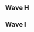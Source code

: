 {{DISPLAYTITLE:Shine 2016: ''Melee'' Singles Round 2 Pools}}{{SetGame|melee}}
{{GroupTableSlotSmwInfo
|tourneylink=Shine/2016/Melee
|tourneyname=Shine 2016
|group_placements=4,5,7,9
|final_placements=49-64,65-96,97-128,129-192
}}{{tabs static
|name1=Overview
|link1=Shine/2016/Melee
|name2=Singles Round 1 Pools
|link2=Shine/2016/Melee/Singles Round 1 Pools
|name3=Singles Round 2 Pools
|link3=Shine/2016/Melee/Singles Round 2 Pools
|name4=Singles Bracket
|link4=Shine/2016/Melee/Singles Bracket
|name5=Doubles Pools
|link5=Shine/2016/Melee/Doubles Pools
|name6=Doubles Bracket
|link6=Shine/2016/Melee/Doubles Bracket
|This=3
}}

==Wave H==
{{Box|start|padding=2em}}
{{HiddenSort|H1}}
{{GroupTableStart |[[Shine/2016/Melee/Singles Round 2 Pools/H1|Bracket H1]]|width=300px}}
{{GroupTableSlot|Mango |flag=us |place=1 |win_m=2 |lose_m=0 |bg=up |go={{advance|Shine/2016/Melee/Singles_Bracket#Winners_Bracket}}}}
{{GroupTableSlot|Tafokints |flag=us |place=2 |win_m=3 |lose_m=1 |bg=stay |go={{advance|Shine/2016/Melee/Singles_Bracket#Losers_Bracket}}}}
{{GroupTableSlot|Captain Smuckers |flag=us |place=2 |win_m=1 |lose_m=1 |bg=stay |go={{advance|Shine/2016/Melee/Singles_Bracket#Losers_Bracket}}}}
{{GroupTableSlotSmw|Juggleguy |flag=us |place=4 |win_m=2 |lose_m=2 |bg=down}}
{{GroupTableSlot|Kalvar |flag=us |place=5 |win_m=1 |lose_m=2 |bg=down}}
{{GroupTableSlot|Hart |flag=us |place=5 |win_m=1 |lose_m=2 |bg=down}}
{{GroupTableSlot|GoDiegoGo |flag=ca |place=7 |win_m=2 |lose_m=1 |bg=down}}
{{GroupTableSlot|Thx |flag=us |place=7 |win_m=2 |lose_m=1 |bg=down}}
{{GroupTableSlot|Seabass |flag=us |place=9 |win_m=1 |lose_m=1 |bg=down}}
{{GroupTableSlot|ThunderPaste |flag=us |place=9 |win_m=1 |lose_m=1 |bg=down}}
{{GroupTableSlot|Thoreo |flag=us |place=11 |win_m=1 |lose_m=1 |bg=down}}
{{GroupTableSlot|Gart |flag=us |place=11 |win_m=1 |lose_m=1 |bg=down}}
{{GroupTableSlot|Enemy Unit |flag=us |place=11 |win_m=1 |lose_m=1 |bg=down}}
{{GroupTableSlot|Clockmire |flag=us |place=11 |win_m=1 |lose_m=1 |bg=down}}
{{GroupTableSlot|Fazers |flag=us |place=15 |win_m=0 |lose_m=1 |bg=down}}
{{GroupTableSlot|HannyDoon |flag=us |place=15 |win_m=0 |lose_m=1 |bg=down}}
{{GroupTableSlot|Calvin |flag=us |place=15 |win_m=0 |lose_m=1 |bg=down}}
{{GroupTableSlot|Memory |flag=us |place=15 |win_m=0 |lose_m=1 |bg=down}}
{{GroupTableEnd}}
{{Box|break|padding=2em}}

{{HiddenSort|H2}}
{{GroupTableStart | [[Shine/2016/Melee/Singles Round 2 Pools/H2|Bracket H2]] |width=300px}}
{{GroupTableSlot|Mew2King |flag=us |place=1 |win_m=2 |lose_m=0 |bg=up |go={{advance|Shine/2016/Melee/Singles_Bracket#Winners_Bracket}}}}
{{GroupTableSlot|KDJ |flag=us |place=2 |win_m=3 |lose_m=1 |bg=stay |go={{advance|Shine/2016/Melee/Singles_Bracket#Losers_Bracket}}}}
{{GroupTableSlot|Infinite Numbers |flag=us |place=2 |win_m=1 |lose_m=1 |bg=stay |go={{advance|Shine/2016/Melee/Singles_Bracket#Losers_Bracket}}}}
{{GroupTableSlot|BMC |flag=us |place=4 |win_m=2 |lose_m=2 |bg=down}}
{{GroupTableSlot|Torsional Strain |flag=us |place=5 |win_m=1 |lose_m=2 |bg=down}}
{{GroupTableSlotSmw|KevinM |flag=us |place=5 |win_m=1 |lose_m=2 |bg=down}}
{{GroupTableSlot|Ricky |flag=us |place=7 |win_m=3 |lose_m=1 |bg=down}}
{{GroupTableSlot|Mr. Muscles |flag=us |place=7 |win_m=3 |lose_m=1 |bg=down}}
{{GroupTableSlot|KoopaKev |flag=us |place=9 |win_m=1 |lose_m=1 |bg=down}}
{{GroupTableSlot|SkillzNasty |flag=us |place=9 |win_m=2 |lose_m=1 |bg=down}}
{{GroupTableSlot|Wjang |flag=us |place=11 |win_m=0 |lose_m=1 |bg=down}}
{{GroupTableSlot|Emanon |flag=us |place=11 |win_m=0 |lose_m=1 |bg=down}}
{{GroupTableSlot|Slag |flag=us |place=11 |win_m=0 |lose_m=1 |bg=down}}
{{GroupTableSlot|Kwyet |flag=us |place=11 |win_m=1 |lose_m=1 |bg=down}}
{{GroupTableSlot|Quality Steve |flag=us |place=15 |win_m=0 |lose_m=1 |bg=down}}
{{GroupTableSlot|Tenshi |flag=us |place=15 |win_m=0 |lose_m=1 |bg=down}}
{{GroupTableSlot|Kaimen |flag=us |place=15 |win_m=0 |lose_m=1 |bg=down}}
{{GroupTableSlot|Moat |flag=us |place=15 |win_m=0 |lose_m=1 |bg=down}}
{{GroupTableEnd}}
{{Box|break|padding=2em}}

{{HiddenSort|H3}}
{{GroupTableStart | [[Shine/2016/Melee/Singles Round 2 Pools/H3|Bracket H3]] |width=300px}}
{{GroupTableSlot|Plup |flag=us |place=1 |win_m=2 |lose_m=0 |bg=up |go={{advance|Shine/2016/Melee/Singles_Bracket#Winners_Bracket}}}}
{{GroupTableSlot|lint |flag=us |place=2 |win_m=5 |lose_m=0 |bg=stay |go={{advance|Shine/2016/Melee/Singles_Bracket#Losers_Bracket}}}}
{{GroupTableSlot|Captain Faceroll |flag=us |place=2 |win_m=1 |lose_m=1 |bg=stay |go={{advance|Shine/2016/Melee/Singles_Bracket#Losers_Bracket}}}}
{{GroupTableSlotSmw|Tranimal |flag=ca |place=4 |win_m=2 |lose_m=2 |bg=down}}
{{GroupTableSlotSmw|Zeo |flag=us |place=5 |win_m=1 |lose_m=2 |bg=down}}
{{GroupTableSlotSmw|Swiftbass |flag=us |place=5 |win_m=1 |lose_m=2 |bg=down}}
{{GroupTableSlot|bonfire10 |flag=us |place=7 |win_m=0 |lose_m=2 |bg=down}}
{{GroupTableSlot|Stacy's Stepdad |flag=us |place=7 |win_m=3 |lose_m=1 |bg=down}}
{{GroupTableSlot|Zeus |flag=us |place=9 |win_m=1 |lose_m=1 |bg=down}}
{{GroupTableSlot|John Ward |flag=us |place=9 |win_m=2 |lose_m=1 |bg=down}}
{{GroupTableSlot|Fugu |flag=ca |place=11 |win_m=0 |lose_m=1 |bg=down}}
{{GroupTableSlot|The Lizard King |flag=us |place=11 |win_m=0 |lose_m=1 |bg=down}}
{{GroupTableSlot|Blanky |flag=us |place=11 |win_m=1 |lose_m=1 |bg=down}}
{{GroupTableSlot|JoJo |flag=us |place=11 |win_m=1 |lose_m=1 |bg=down}}
{{GroupTableSlot|Thrash |flag=us |place=15 |win_m=0 |lose_m=1 |bg=down}}
{{GroupTableSlot|Shk Shk |flag=us |place=15 |win_m=0 |lose_m=1 |bg=down}}
{{GroupTableSlot|FLiiNcHy |flag=us |place=15 |win_m=0 |lose_m=1 |bg=down}}
{{GroupTableSlot|Saiyan |flag=us |place=15 |win_m=0 |lose_m=1 |bg=down}}
{{GroupTableEnd}}
{{Box|break|padding=2em}}

{{HiddenSort|H4}}
{{GroupTableStart | [[Shine/2016/Melee/Singles Round 2 Pools/H4|Bracket H4]] |width=300px}}
{{GroupTableSlot|Westballz |flag=us |place=1 |win_m=2 |lose_m=0 |bg=up |go={{advance|Shine/2016/Melee/Singles_Bracket#Winners_Bracket}}}}
{{GroupTableSlot|Azusa |flag=us |place=2 |win_m=3 |lose_m=1 |bg=stay |go={{advance|Shine/2016/Melee/Singles_Bracket#Losers_Bracket}}}}
{{GroupTableSlot|Crush |flag=us |place=2 |win_m=1 |lose_m=1 |bg=stay |go={{advance|Shine/2016/Melee/Singles_Bracket#Losers_Bracket}}}}
{{GroupTableSlot|Kyu Puff |flag=us |place=4 |win_m=2 |lose_m=2 |bg=down}}
{{GroupTableSlot|Makari |flag=us |place=5 |win_m=1 |lose_m=2 |bg=down}}
{{GroupTableSlot|Arty |flag=us |place=5 |win_m=1 |lose_m=2 |bg=down}}
{{GroupTableSlot|ADVANCED |flag=us |place=7 |win_m=2 |lose_m=1 |bg=down}}
{{GroupTableSlotSmw|FendrickLamar |flag=us |place=7 |win_m=2 |lose_m=1 |bg=down}}
{{GroupTableSlot|Giraphe |flag=us |place=9 |win_m=1 |lose_m=1 |bg=down}}
{{GroupTableSlot|Fives |flag=us |place=9 |win_m=2 |lose_m=1 |bg=down}}
{{GroupTableSlot|wAwA |flag=us |place=11 |win_m=0 |lose_m=1 |bg=down}}
{{GroupTableSlot|Connor |flag=us |place=11 |win_m=1 |lose_m=1 |bg=down}}
{{GroupTableSlot|Nuggets |flag=us |place=11 |win_m=1 |lose_m=1 |bg=down}}
{{GroupTableSlot|YBot |flag=us |place=11 |win_m=1 |lose_m=1 |bg=down}}
{{GroupTableSlot|Tichinde925 |flag=us |place=15 |win_m=0 |lose_m=1 |bg=down}}
{{GroupTableSlot|Hadoken |flag=us |place=15 |win_m=0 |lose_m=1 |bg=down}}
{{GroupTableSlot|KFJ |flag=us |place=15 |win_m=0 |lose_m=1 |bg=down}}
{{GroupTableSlot|TheCivilYoshi |flag=us |place=15 |win_m=0 |lose_m=1 |bg=down}}
{{GroupTableEnd}}
{{Box|break|padding=2em}}

{{HiddenSort|H5}}
{{GroupTableStart | [[Shine/2016/Melee/Singles Round 2 Pools/H5|Bracket H5]] |width=300px}}
{{GroupTableSlot|Shroomed |flag=us |place=1 |win_m=2 |lose_m=0 |bg=up |go={{advance|Shine/2016/Melee/Singles_Bracket#Winners_Bracket}}}}
{{GroupTableSlot|Bones |flag=us |place=2 |win_m=3 |lose_m=1 |bg=stay |go={{advance|Shine/2016/Melee/Singles_Bracket#Losers_Bracket}}}}
{{GroupTableSlot|Slox |flag=us |place=2 |win_m=1 |lose_m=1 |bg=stay |go={{advance|Shine/2016/Melee/Singles_Bracket#Losers_Bracket}}}}
{{GroupTableSlot|CIZ |flag=us |place=4 |win_m=2 |lose_m=2 |bg=down}}
{{GroupTableSlot|BigFoig |flag=us |place=5 |win_m=1 |lose_m=2 |bg=down}}
{{GroupTableSlotSmw|Kevorkian |flag=us |place=5 |win_m=3 |lose_m=1 |bg=down}}
{{GroupTableSlot|Younger |flag=us |place=7 |win_m=0 |lose_m=2 |bg=down}}
{{GroupTableSlot|Space Ghost |flag=us |place=7 |win_m=3 |lose_m=1 |bg=down}}
{{GroupTableSlot|Spiff |flag=us |place=9 |win_m=1 |lose_m=1 |bg=down}}
{{GroupTableSlot|Samurai Ike |flag=us |place=9 |win_m=1 |lose_m=1 |bg=down}}
{{GroupTableSlot|MelpyX |flag=ca |place=11 |win_m=0 |lose_m=1 |bg=down}}
{{GroupTableSlot|omer |flag=us |place=11 |win_m=1 |lose_m=1 |bg=down}}
{{GroupTableSlot|Focus |flag=us |place=11 |win_m=1 |lose_m=1 |bg=down}}
{{GroupTableSlot|SnooSnoo |flag=us |place=11 |win_m=1 |lose_m=1 |bg=down}}
{{GroupTableSlot|danch |flag=us |place=15 |win_m=0 |lose_m=1 |bg=down}}
{{GroupTableSlot|Siddartha |flag=us |place=15 |win_m=0 |lose_m=1 |bg=down}}
{{GroupTableSlot|HRCtypo |flag=us |place=15 |win_m=0 |lose_m=1 |bg=down}}
{{GroupTableSlot|PB&J |flag=us |place=15 |win_m=0 |lose_m=1 |bg=down}}
{{GroupTableEnd}}
{{Box|break|padding=2em}}

{{HiddenSort|H6}}
{{GroupTableStart | [[Shine/2016/Melee/Singles Round 2 Pools/H6|Bracket H6]] |width=300px}}
{{GroupTableSlot|Hungrybox |flag=us |place=1 |win_m=2 |lose_m=0 |bg=up |go={{advance|Shine/2016/Melee/Singles_Bracket#Winners_Bracket}}}}
{{GroupTableSlot|th0rn |flag=us |place=2 |win_m=3 |lose_m=1 |bg=stay |go={{advance|Shine/2016/Melee/Singles_Bracket#Losers_Bracket}}}}
{{GroupTableSlot|Reno |flag=us |place=2 |win_m=1 |lose_m=1 |bg=stay |go={{advance|Shine/2016/Melee/Singles_Bracket#Losers_Bracket}}}}
{{GroupTableSlot|Admiral |flag=us |place=4 |win_m=2 |lose_m=2 |bg=down}}
{{GroupTableSlot|mayb |flag=us |place=5 |win_m=1 |lose_m=2 |bg=down}}
{{GroupTableSlotSmw|Loki |flag=jp |place=5 |win_m=1 |lose_m=2 |bg=down}}
{{GroupTableSlot|Jecht |flag=us |place=7 |win_m=2 |lose_m=1 |bg=down}}
{{GroupTableSlot|Natendo |flag=us |place=7 |win_m=2 |lose_m=1 |bg=down}}
{{GroupTableSlot|Santa |flag=us |place=9 |win_m=1 |lose_m=1 |bg=down}}
{{GroupTableSlot|PK |flag=us |place=9 |win_m=2 |lose_m=1 |bg=down}}
{{GroupTableSlot|KoRT |flag=us |place=11 |win_m=0 |lose_m=1 |bg=down}}
{{GroupTableSlot|andonuts |flag=us |place=11 |win_m=1 |lose_m=1 |bg=down}}
{{GroupTableSlot|Kunai |flag=us |place=11 |win_m=1 |lose_m=1 |bg=down}}
{{GroupTableSlot|LeeT |flag=us |place=11 |win_m=1 |lose_m=1 |bg=down}}
{{GroupTableSlot|Zeta |flag=us |place=15 |win_m=0 |lose_m=1 |bg=down}}
{{GroupTableSlot|wic |flag=us |place=15 |win_m=0 |lose_m=1 |bg=down}}
{{GroupTableSlot|Daddy's Milk |flag=us |place=15 |win_m=0 |lose_m=1 |bg=down}}
{{GroupTableSlot|OnePunchMan |flag=us |place=15 |win_m=0 |lose_m=1 |bg=down}}
{{GroupTableEnd}}
{{Box|end}}

==Wave I==
{{Box|start|padding=2em}}
{{HiddenSort|I1}}
{{GroupTableStart | [[Shine/2016/Melee/Singles Round 2 Pools/I1|Bracket I1]] |width=300px}}
{{GroupTableSlot|MacD |flag=us |place=1 |win_m=2 |lose_m=0 |bg=up |go={{advance|Shine/2016/Melee/Singles_Bracket#Winners_Bracket}}}}
{{GroupTableSlot|Son2 |flag=us |place=2 |win_m=3 |lose_m=1 |bg=stay |go={{advance|Shine/2016/Melee/Singles_Bracket#Losers_Bracket}}}}
{{GroupTableSlot|Professor Pro |flag=us |place=2 |win_m=1 |lose_m=1 |bg=stay |go={{advance|Shine/2016/Melee/Singles_Bracket#Losers_Bracket}}}}
{{GroupTableSlotSmw|vidjogamer |flag=us |place=4 |win_m=2 |lose_m=2 |bg=down}}
{{GroupTableSlotSmw|Mahone |flag=us |place=5 |win_m=1 |lose_m=2 |bg=down}}
{{GroupTableSlot|squible |flag=us |place=5 |win_m=1 |lose_m=2 |bg=down}}
{{GroupTableSlotSmw|BigWenz |flag=us |place=7 |win_m=2 |lose_m=1 |bg=down}}
{{GroupTableSlot|UWAN |flag=us |place=7 |win_m=2 |lose_m=1 |bg=down}}
{{GroupTableSlot|Weeaboo |flag=us |place=9 |win_m=1 |lose_m=1 |bg=down}}
{{GroupTableSlot|Claw |flag=us |place=9 |win_m=1 |lose_m=1 |bg=down}}
{{GroupTableSlot|Ed |flag=us |place=11 |win_m=1 |lose_m=1 |bg=down}}
{{GroupTableSlot|Lion |flag=us |place=11 |win_m=1 |lose_m=1 |bg=down}}
{{GroupTableSlot|Hazard |flag=us |place=11 |win_m=1 |lose_m=1 |bg=down}}
{{GroupTableSlot|8 |flag=us |place=11 |win_m=1 |lose_m=1 |bg=down}}
{{GroupTableSlot|JNaut |flag=us |place=15 |win_m=0 |lose_m=1 |bg=down}}
{{GroupTableSlot|ClyveDaddy |flag=us |place=15 |win_m=0 |lose_m=1 |bg=down}}
{{GroupTableSlot|CapitaineMitaine |flag=ca |place=15 |win_m=0 |lose_m=1 |bg=down}}
{{GroupTableSlot|MPK |flag=us |place=15 |win_m=0 |lose_m=1 |bg=down}}
{{GroupTableEnd}}
{{Box|break|padding=2em}}

{{HiddenSort|I2}}
{{GroupTableStart | [[Shine/2016/Melee/Singles Round 2 Pools/I2|Bracket I2]] |width=300px}}
{{GroupTableSlot|Nintendude |flag=us |place=1 |win_m=2 |lose_m=0 |bg=up |go={{advance|Shine/2016/Melee/Singles_Bracket#Winners_Bracket}}}}
{{GroupTableSlot|Crunch |flag=us |place=2 |win_m=3 |lose_m=1 |bg=stay |go={{advance|Shine/2016/Melee/Singles_Bracket#Losers_Bracket}}}}
{{GroupTableSlot|Kjh |flag=us |place=2 |win_m=1 |lose_m=1 |bg=stay |go={{advance|Shine/2016/Melee/Singles_Bracket#Losers_Bracket}}}}
{{GroupTableSlot|Mr. Tuesday |flag=us |place=4 |win_m=2 |lose_m=2 |bg=down}}
{{GroupTableSlot|Mr. Lemon |flag=us |place=5 |win_m=1 |lose_m=2 |bg=down}}
{{GroupTableSlot|Pig |flag=us |place=5 |win_m=3 |lose_m=1 |bg=down}}
{{GroupTableSlotSmw|Stango |flag=us |place=7 |win_m=0 |lose_m=2 |bg=down}}
{{GroupTableSlot|trilok |flag=us |place=7 |win_m=3 |lose_m=1 |bg=down}}
{{GroupTableSlot|Akio |flag=us |place=9 |win_m=1 |lose_m=1 |bg=down}}
{{GroupTableSlot|CallMeAustino |flag=us |place=9 |win_m=2 |lose_m=1 |bg=down}}
{{GroupTableSlot|Marriott Moy |flag=us |place=11 |win_m=0 |lose_m=1 |bg=down}}
{{GroupTableSlot|Joelie Polie Olie |flag=us |place=11 |win_m=0 |lose_m=1 |bg=down}}
{{GroupTableSlot|FizzBA |flag=il |place=11 |win_m=1 |lose_m=1 |bg=down}}
{{GroupTableSlot|Epic! |flag=ca |place=11 |win_m=1 |lose_m=1 |bg=down}}
{{GroupTableSlot|Uma Thurman |flag=us |place=15 |win_m=0 |lose_m=1 |bg=down}}
{{GroupTableSlot|Xiivi |flag=us |place=15 |win_m=0 |lose_m=1 |bg=down}}
{{GroupTableSlot|Devil May Cry 3 |flag=us |place=15 |win_m=0 |lose_m=1 |bg=down}}
{{GroupTableSlot|IONTheKid |flag=us |place=15 |win_m=0 |lose_m=1 |bg=down}}
{{GroupTableEnd}}
{{Box|break|padding=2em}}

{{HiddenSort|I3}}
{{GroupTableStart | [[Shine/2016/Melee/Singles Round 2 Pools/I3|Bracket I3]] |width=300px}}
{{GroupTableSlot|dizzkidboogie |flag=us |place=1 |win_m=2 |lose_m=0 |bg=up |go={{advance|Shine/2016/Melee/Singles_Bracket#Winners_Bracket}}}}
{{GroupTableSlot|Widl |flag=no |place=2 |win_m=3 |lose_m=1 |bg=stay |go={{advance|Shine/2016/Melee/Singles_Bracket#Losers_Bracket}}}}
{{GroupTableSlot|Silent Wolf |flag=us |place=2 |win_m=1 |lose_m=1 |bg=stay |go={{advance|Shine/2016/Melee/Singles_Bracket#Losers_Bracket}}}}
{{GroupTableSlotSmw|iBDW |flag=us |place=4 |win_m=2 |lose_m=2 |bg=down}}
{{GroupTableSlotSmw|BigVegetaBluntz |flag=us |place=5 |win_m=1 |lose_m=2 |bg=down}}
{{GroupTableSlot|Ses |flag=us |place=5 |win_m=1 |lose_m=2 |bg=down}}
{{GroupTableSlot|Skipper |flag=us |place=7 |win_m=3 |lose_m=1 |bg=down}}
{{GroupTableSlotSmw|Dazwa |flag=us |place=7 |win_m=3 |lose_m=1 |bg=down}}
{{GroupTableSlot|JDOG |flag=us |place=9 |win_m=2 |lose_m=1 |bg=down}}
{{GroupTableSlot|47 |flag=us |place=9 |win_m=2 |lose_m=1 |bg=down}}
{{GroupTableSlot|Ambisinister |flag=us |place=11 |win_m=0 |lose_m=1 |bg=down}}
{{GroupTableSlot|mom? |flag=us |place=11 |win_m=0 |lose_m=1 |bg=down}}
{{GroupTableSlot|Marche |flag=us |place=11 |win_m=0 |lose_m=1 |bg=down}}
{{GroupTableSlot|Panties |flag=us |place=11 |win_m=0 |lose_m=1 |bg=down}}
{{GroupTableSlot|cupofwater |flag=us |place=15 |win_m=0 |lose_m=1 |bg=down}}
{{GroupTableSlot|Hotline |flag=us |place=15 |win_m=0 |lose_m=1 |bg=down}}
{{GroupTableSlot|ryf1sh |flag=us |place=15 |win_m=0 |lose_m=1 |bg=down}}
{{GroupTableSlot|Webs |flag=us |place=15 |win_m=0 |lose_m=1 |bg=down}}
{{GroupTableEnd}}
{{Box|break|padding=2em}}

{{HiddenSort|I4}}
{{GroupTableStart | [[Shine/2016/Melee/Singles Round 2 Pools/I4|Bracket I4]] |width=300px}}
{{GroupTableSlot|The Moon |flag=us |place=1 |win_m=2 |lose_m=0 |bg=up |go={{advance|Shine/2016/Melee/Singles_Bracket#Winners_Bracket}}}}
{{GroupTableSlot|Zealous5000 |flag=us |place=2 |win_m=2 |lose_m=1 |bg=stay |go={{advance|Shine/2016/Melee/Singles_Bracket#Losers_Bracket}}}}
{{GroupTableSlot|Wobbles |flag=us |place=2 |win_m=2 |lose_m=1 |bg=stay |go={{advance|Shine/2016/Melee/Singles_Bracket#Losers_Bracket}}}}
{{GroupTableSlotSmw|NY Joey |flag=us |place=4 |win_m=2 |lose_m=2 |bg=down}}
{{GroupTableSlotSmw|R2DLiu |flag=us |place=5 |win_m=1 |lose_m=2 |bg=down}}
{{GroupTableSlotSmw|T. Webb |flag=us |place=5 |win_m=1 |lose_m=2 |bg=down}}
{{GroupTableSlot|Clue |flag=us |place=7 |win_m=2 |lose_m=1 |bg=down}}
{{GroupTableSlot|Damp |flag=us |place=7 |win_m=3 |lose_m=1 |bg=down}}
{{GroupTableSlot|Tiramisu |flag=us |place=9 |win_m=1 |lose_m=1 |bg=down}}
{{GroupTableSlot|Vestboy Myst |flag=us |place=9 |win_m=2 |lose_m=1 |bg=down}}
{{GroupTableSlot|Shuffle |flag=us |place=11 |win_m=0 |lose_m=1 |bg=down}}
{{GroupTableSlot|Robin |flag=us |place=11 |win_m=0 |lose_m=1 |bg=down}}
{{GroupTableSlot|Electric Flux |flag=us |place=11 |win_m=1 |lose_m=1 |bg=down}}
{{GroupTableSlot|Musgraves |flag=us |place=11 |win_m=1 |lose_m=1 |bg=down}}
{{GroupTableSlot|Dingus |flag=us |place=15 |win_m=0 |lose_m=1 |bg=down}}
{{GroupTableSlot|Piranha |flag=us |place=15 |win_m=0 |lose_m=1 |bg=down}}
{{GroupTableSlot|Emil |flag=us |place=15 |win_m=0 |lose_m=1 |bg=down}}
{{GroupTableSlot|Para |flag=us |place=15 |win_m=0 |lose_m=1 |bg=down}}
{{GroupTableEnd}}
{{Box|break|padding=2em}}

{{HiddenSort|I5}}
{{GroupTableStart | [[Shine/2016/Melee/Singles Round 2 Pools/I5|Bracket I5]] |width=300px}}
{{GroupTableSlot|Duck |flag=us |place=1 |win_m=2 |lose_m=0 |bg=up |go={{advance|Shine/2016/Melee/Singles_Bracket#Winners_Bracket}}}}
{{GroupTableSlot|Vish |flag=us |place=2 |win_m=3 |lose_m=1 |bg=stay |go={{advance|Shine/2016/Melee/Singles_Bracket#Losers_Bracket}}}}
{{GroupTableSlot|Chillindude |flag=us |place=2 |win_m=1 |lose_m=1 |bg=stay |go={{advance|Shine/2016/Melee/Singles_Bracket#Losers_Bracket}}}}
{{GroupTableSlot|Klaps |flag=us |place=4 |win_m=2 |lose_m=2 |bg=down}}
{{GroupTableSlot|Wind |flag=us |place=5 |win_m=1 |lose_m=2 |bg=down}}
{{GroupTableSlot|Overflow |flag=us |place=5 |win_m=3 |lose_m=1 |bg=down}}
{{GroupTableSlotSmw|TheSWOOPER |flag=us |place=7 |win_m=0 |lose_m=2 |bg=down}}
{{GroupTableSlot|GHETTOWARMACHINE420 |flag=us |place=7 |win_m=2 |lose_m=1 |bg=down}}
{{GroupTableSlot|Silver |flag=us |place=9 |win_m=2 |lose_m=1 |bg=down}}
{{GroupTableSlot|FloorBoards |flag=us |place=9 |win_m=2 |lose_m=1 |bg=down}}
{{GroupTableSlot|Kim Yung Un |flag=ca |place=11 |win_m=0 |lose_m=1 |bg=down}}
{{GroupTableSlot|Snow Wiener |flag=us |place=11 |win_m=0 |lose_m=1 |bg=down}}
{{GroupTableSlot|The Jester |flag=us |place=11 |win_m=1 |lose_m=1 |bg=down}}
{{GroupTableSlot|Darby |flag=us |place=11 |win_m=1 |lose_m=1 |bg=down}}
{{GroupTableSlot|Tessa |flag=us |place=15 |win_m=0 |lose_m=1 |bg=down}}
{{GroupTableSlot|Shwa$BB |flag=us |place=15 |win_m=0 |lose_m=1 |bg=down}}
{{GroupTableSlot|Flambo |flag=us |place=15 |win_m=0 |lose_m=1 |bg=down}}
{{GroupTableSlot|unlucky |flag=us |place=15 |win_m=0 |lose_m=1 |bg=down}}
{{GroupTableEnd}}
{{Box|break|padding=2em}}

{{HiddenSort|I6}}
{{GroupTableStart | [[Shine/2016/Melee/Singles Round 2 Pools/I6|Bracket I6]] |width=300px}}
{{GroupTableSlot|Lucky |flag=us |place=1 |win_m=2 |lose_m=0 |bg=up |go={{advance|Shine/2016/Melee/Singles_Bracket#Winners_Bracket}}}}
{{GroupTableSlot|Ryobeat |flag=us |place=2 |win_m=3 |lose_m=1 |bg=stay |go={{advance|Shine/2016/Melee/Singles_Bracket#Losers_Bracket}}}}
{{GroupTableSlot|DJ Nintendo |flag=us |place=2 |win_m=1 |lose_m=1 |bg=stay |go={{advance|Shine/2016/Melee/Singles_Bracket#Losers_Bracket}}}}
{{GroupTableSlot|yedi |flag=us |place=4 |win_m=2 |lose_m=2 |bg=down}}
{{GroupTableSlotSmw|Rustin |flag=us |place=5 |win_m=1 |lose_m=2 |bg=down}}
{{GroupTableSlot|Heartstrings |flag=us |place=5 |win_m=3 |lose_m=1 |bg=down}}
{{GroupTableSlot|Young |flag=us |place=7 |win_m=0 |lose_m=2 |bg=down}}
{{GroupTableSlot|Twisty |flag=us |place=7 |win_m=3 |lose_m=1 |bg=down}}
{{GroupTableSlotSmw|Sastopher |flag=us |place=9 |win_m=1 |lose_m=1 |bg=down}}
{{GroupTableSlot|Neft |flag=us |place=9 |win_m=1 |lose_m=1 |bg=down}}
{{GroupTableSlot|Shameless |flag=us |place=11 |win_m=0 |lose_m=1 |bg=down}}
{{GroupTableSlot|Life |flag=us |place=11 |win_m=1 |lose_m=1 |bg=down}}
{{GroupTableSlot|WatchingTime |flag=us |place=11 |win_m=1 |lose_m=1 |bg=down}}
{{GroupTableSlot|Ant |flag=us |place=11 |win_m=1 |lose_m=1 |bg=down}}
{{GroupTableSlot|Basic Stitch |flag=us |place=15 |win_m=0 |lose_m=1 |bg=down}}
{{GroupTableSlot|Armo |flag=us |place=15 |win_m=0 |lose_m=1 |bg=down}}
{{GroupTableSlot|Kaenzune |flag=us |place=15 |win_m=0 |lose_m=1 |bg=down}}
{{GroupTableSlot|Patrick |flag=us |place=15 |win_m=0 |lose_m=1 |bg=down}}
{{GroupTableEnd}}
{{Box|break|padding=2em}}

{{HiddenSort|I7}}
{{GroupTableStart | [[Shine/2016/Melee/Singles Round 2 Pools/I7|Bracket I7]] |width=300px}}
{{GroupTableSlot|Swedish Delight |flag=us |place=1 |win_m=2 |lose_m=0 |bg=up |go={{advance|Shine/2016/Melee/Singles_Bracket#Winners_Bracket}}}}
{{GroupTableSlot|hat |flag=us |place=2 |win_m=3 |lose_m=1 |bg=stay |go={{advance|Shine/2016/Melee/Singles_Bracket#Losers_Bracket}}}}
{{GroupTableSlot|HugS |flag=us |place=2 |win_m=1 |lose_m=1 |bg=stay |go={{advance|Shine/2016/Melee/Singles_Bracket#Losers_Bracket}}}}
{{GroupTableSlot|JRad |flag=us |place=4 |win_m=5 |lose_m=1 |bg=down}}
{{GroupTableSlot|PJ |flag=us |place=5 |win_m=1 |lose_m=2 |bg=down}}
{{GroupTableSlot|Switch |flag=us |place=5 |win_m=3 |lose_m=1 |bg=down}}
{{GroupTableSlot|RyuCloud |flag=us |place=7 |win_m=0 |lose_m=2 |bg=down}}
{{GroupTableSlotSmw|Tian |flag=us |place=7 |win_m=0 |lose_m=2 |bg=down}}
{{GroupTableSlot|Yung Bones Villain |flag=us |place=9 |win_m=2 |lose_m=1 |bg=down}}
{{GroupTableSlot|Hayrow |flag=us |place=9 |win_m=2 |lose_m=1 |bg=down}}
{{GroupTableSlot|Macintosh |flag=us |place=11 |win_m=0 |lose_m=1 |bg=down}}
{{GroupTableSlot|Bagelz |flag=us |place=11 |win_m=0 |lose_m=1 |bg=down}}
{{GroupTableSlot|XPilot |flag=us |place=11 |win_m=0 |lose_m=1 |bg=down}}
{{GroupTableSlot|Grim |flag=us |place=11 |win_m=1 |lose_m=1 |bg=down}}
{{GroupTableSlot|2A4T |flag=us |place=15 |win_m=0 |lose_m=1 |bg=down}}
{{GroupTableSlot|KingBBB |flag=us |place=15 |win_m=0 |lose_m=1 |bg=down}}
{{GroupTableSlot|NBS |flag=us |place=15 |win_m=0 |lose_m=1 |bg=down}}
{{GroupTableSlot|Free |flag=us |place=15 |win_m=0 |lose_m=1 |bg=down}}
{{GroupTableEnd}}
{{Box|break|padding=2em}}

{{HiddenSort|I8}}
{{GroupTableStart | [[Shine/2016/Melee/Singles Round 2 Pools/I8|Bracket I8]] |width=300px}}
{{GroupTableSlot|S2J |flag=us |place=1 |win_m=2 |lose_m=0 |bg=up |go={{advance|Shine/2016/Melee/Singles_Bracket#Winners_Bracket}}}}
{{GroupTableSlot|dudutsai |flag=us |place=2 |win_m=3 |lose_m=1 |bg=stay |go={{advance|Shine/2016/Melee/Singles_Bracket#Losers_Bracket}}}}
{{GroupTableSlot|Kage |flag=us |place=2 |win_m=1 |lose_m=1 |bg=stay |go={{advance|Shine/2016/Melee/Singles_Bracket#Losers_Bracket}}}}
{{GroupTableSlot|PudgyPanda |flag=us |place=4 |win_m=2 |lose_m=2 |bg=down}}
{{GroupTableSlot|GSO |flag=us |place=5 |win_m=1 |lose_m=2 |bg=down}}
{{GroupTableSlot|BluEG |flag=us |place=5 |win_m=4 |lose_m=1 |bg=down}}
{{GroupTableSlotSmw|MattDotZeb |flag=us |place=7 |win_m=0 |lose_m=2 |bg=down}}
{{GroupTableSlot|Lego |flag=us |place=7 |win_m=2 |lose_m=1 |bg=down}}
{{GroupTableSlot|Chompskye |flag=us |place=9 |win_m=1 |lose_m=1 |bg=down}}
{{GroupTableSlot|Speez |flag=us |place=9 |win_m=1 |lose_m=1 |bg=down}}
{{GroupTableSlot|Miyagi |flag=us |place=11 |win_m=0 |lose_m=1 |bg=down}}
{{GroupTableSlot|Gtown_Tom |flag=us |place=11 |win_m=1 |lose_m=1 |bg=down}}
{{GroupTableSlot|flop |flag=us |place=11 |win_m=1 |lose_m=1 |bg=down}}
{{GroupTableSlot|GongFactor |flag=us |place=11 |win_m=1 |lose_m=1 |bg=down}}
{{GroupTableSlot|PizzaInACup |flag=us |place=15 |win_m=0 |lose_m=1 |bg=down}}
{{GroupTableSlot|Luck |flag=us |place=15 |win_m=0 |lose_m=1 |bg=down}}
{{GroupTableSlot|Bugatti |flag=us |place=15 |win_m=0 |lose_m=1 |bg=down}}
{{GroupTableSlot|Citius |flag=us |place=15 |win_m=0 |lose_m=1 |bg=down}}
{{GroupTableEnd}}
{{Box|break|padding=2em}}

{{HiddenSort|I9}}
{{GroupTableStart | [[Shine/2016/Melee/Singles Round 2 Pools/I9|Bracket I9]] |width=300px}}
{{GroupTableSlot|SFAT |flag=us |place=1 |win_m=2 |lose_m=0 |bg=up |go={{advance|Shine/2016/Melee/Singles_Bracket#Winners_Bracket}}}}
{{GroupTableSlot|Vro |flag=us |place=2 |win_m=3 |lose_m=1 |bg=stay |go={{advance|Shine/2016/Melee/Singles_Bracket#Losers_Bracket}}}}
{{GroupTableSlot|Mafia |flag=us |place=2 |win_m=1 |lose_m=1 |bg=stay |go={{advance|Shine/2016/Melee/Singles_Bracket#Losers_Bracket}}}}
{{GroupTableSlot|Rime |flag=us |place=4 |win_m=2 |lose_m=2 |bg=down}}
{{GroupTableSlot|Sora |flag=us |place=5 |win_m=1 |lose_m=2 |bg=down}}
{{GroupTableSlot|PSI |flag=us |place=5 |win_m=3 |lose_m=1 |bg=down}}
{{GroupTableSlot|Moo |flag=us |place=7 |win_m=0 |lose_m=2 |bg=down}}
{{GroupTableSlot|Tempest |flag=us |place=7 |win_m=3 |lose_m=1 |bg=down}}
{{GroupTableSlot|Tse |flag=us |place=9 |win_m=1 |lose_m=1 |bg=down}}
{{GroupTableSlot|Yasu |flag=us |place=9 |win_m=1 |lose_m=1 |bg=down}}
{{GroupTableSlot|B3N |flag=us |place=11 |win_m=0 |lose_m=1 |bg=down}}
{{GroupTableSlot|Tempo |flag=us |place=11 |win_m=1 |lose_m=1 |bg=down}}
{{GroupTableSlot|Puff |flag=us |place=11 |win_m=1 |lose_m=1 |bg=down}}
{{GroupTableSlot|Seaghost |flag=us |place=11 |win_m=1 |lose_m=1 |bg=down}}
{{GroupTableSlot|Red Rice |flag=us |place=15 |win_m=0 |lose_m=1 |bg=down}}
{{GroupTableSlot|Young Love |flag=us |place=15 |win_m=0 |lose_m=1 |bg=down}}
{{GroupTableSlot|Rasen |flag=us |place=15 |win_m=0 |lose_m=1 |bg=down}}
{{GroupTableSlot|The Yak |flag=us |place=15 |win_m=0 |lose_m=1 |bg=down}}
{{GroupTableEnd}}
{{Box|break|padding=2em}}

{{HiddenSort|I10}}
{{GroupTableStart | [[Shine/2016/Melee/Singles Round 2 Pools/I10|Bracket I10]] |width=300px}}
{{GroupTableSlot|Axe |flag=us |place=1 |win_m=2 |lose_m=0 |bg=up |go={{advance|Shine/2016/Melee/Singles_Bracket#Winners_Bracket}}}}
{{GroupTableSlot|Ginger |flag=us |place=2 |win_m=2 |lose_m=1 |bg=stay |go={{advance|Shine/2016/Melee/Singles_Bracket#Losers_Bracket}}}}
{{GroupTableSlot|Prince Abu |flag=us |place=2 |win_m=2 |lose_m=1 |bg=stay |go={{advance|Shine/2016/Melee/Singles_Bracket#Losers_Bracket}}}}
{{GroupTableSlot|Blahyay |flag=us |place=4 |win_m=2 |lose_m=2 |bg=down}}
{{GroupTableSlotSmw|Dr. Z |flag=us |place=5 |win_m=1 |lose_m=2 |bg=down}}
{{GroupTableSlot|BonkCushy |flag=us |place=5 |win_m=3 |lose_m=1 |bg=down}}
{{GroupTableSlotSmw|Vincessant |flag=us |place=7 |win_m=0 |lose_m=2 |bg=down}}
{{GroupTableSlot|Vino |flag=us |place=7 |win_m=2 |lose_m=1 |bg=down}}
{{GroupTableSlot|Legend |flag=ca |place=9 |win_m=1 |lose_m=1 |bg=down}}
{{GroupTableSlot|Golden |flag=us |place=9 |win_m=1 |lose_m=1 |bg=down}}
{{GroupTableSlot|Nugget |flag=us |place=11 |win_m=1 |lose_m=1 |bg=down}}
{{GroupTableSlot|Primer |flag=us |place=11 |win_m=1 |lose_m=1 |bg=down}}
{{GroupTableSlot|Tree |flag=us |place=11 |win_m=1 |lose_m=1 |bg=down}}
{{GroupTableSlot|Risen |flag=us |place=11 |win_m=1 |lose_m=1 |bg=down}}
{{GroupTableSlot|emilywaves |flag=us |place=15 |win_m=0 |lose_m=1 |bg=down}}
{{GroupTableSlot|DarkCloud |flag=us |place=15 |win_m=0 |lose_m=1 |bg=down}}
{{GroupTableSlot|Gildo |flag=us |place=15 |win_m=0 |lose_m=1 |bg=down}}
{{GroupTableSlot|Stoned Toddler |flag=us |place=15 |win_m=0 |lose_m=1 |bg=down}}
{{GroupTableEnd}}
{{Box|end}}
